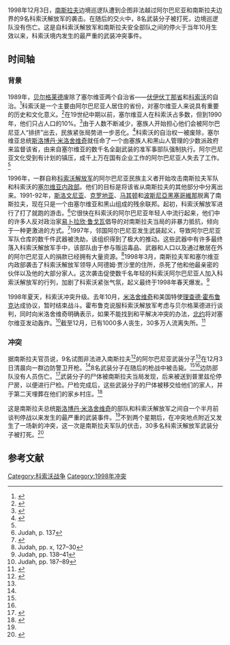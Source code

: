 {{Infobox military conflict
| conflict= 1998年12月3日阿尔巴尼亚－南斯拉夫边境冲突
| partof= [[科索沃战争|科索沃战争]]
| image= Morina ruins.jpg
| image_size= 280
| caption= 2001年，阿尔巴尼亚-南斯拉夫边界的一部分
| date= 1998年12月3日
| place= 阿尔巴尼亚-南斯拉夫边界
| result= 南斯拉夫胜利
| combatant1= [[File:UCK_KLA.svg|22px]] [[科索沃解放军|科索沃解放军]]
| combatant2= {{flag|FR Yugoslavia}}
| commander1= 
| commander2= 
| strength1= 9名武装分子
| strength2= 未知
| casualties1= 8人丧生
| casualties2= 无
}}
{{Campaignbox 科索沃战争}}
1998年12月3日，[[南斯拉夫|南斯拉夫]]边境巡逻队遭到企图非法越过阿尔巴尼亚和南斯拉夫边界的9名科索沃解放军的袭击。在随后的交火中，8名武装分子被打死，边境巡逻队没有伤亡。这是自科索沃解放军和南斯拉夫安全部队之间的停火于当年10月生效以来，科索沃境内发生的最严重的武装冲突事件。
== 时间轴 ==
=== 背景 ===
1989年，[[贝尔格莱德|贝尔格莱德]]废除了塞尔维亚两个自治省——[[伏伊伏丁那社会主义自治省|伏伊伏丁那省]]和[[科索沃社会主义自治省|科索沃]]的自治。<ref name="LeBor">{{cite book|author=Adam LeBor|author-link=Adam LeBor|year=2002|title=Milosevic: A Biography|location=[[New_York_City|New York]]|isbn=978-0-30010-317-5|url=https://books.google.com/books?id=ZgLko7wjK04C|page=276}}</ref>科索沃是一个主要由阿尔巴尼亚人居住的省份，对塞尔维亚人来说具有重要的历史和文化意义。<ref>{{cite book|author=Miranda Vickers|year=1999|title=The Albanians: A Modern History|publisher=I.B.Tauris|location=New York|isbn=978-1-86064-541-9|url=https://books.google.com/books?id=IzI0uOZ2j6gC|page=97|access-date=2021-02-18|archive-date=2020-07-16|archive-url=https://web.archive.org/web/20200716044139/https://books.google.com/books?id=IzI0uOZ2j6gC|dead-url=no}}</ref>在19世纪中期以前，塞尔维亚人在科索沃占多数，但到1990年，他们只占人口的10%。<ref>{{cite book|author=James Summers|editor=James Summers|year=2011|title=Kosovo: A Precedent?|chapter=Kosovo: From Yugoslav Province to Disputed Independence|publisher=BRILL|location=[[荷兰|荷兰]][[萊登|萊登]]|isbn=978-9-04742-943-2|url=https://books.google.com/books?id=oW2ad7wfz_YC|page=5|access-date=2021-02-18|archive-date=2020-11-21|archive-url=https://web.archive.org/web/20201121141458/https://books.google.com/books?id=oW2ad7wfz_YC|dead-url=no}}</ref>由于人数不断减少，塞族人开始担心他们会被阿尔巴尼亚人“排挤”出去，民族紧张局势进一步恶化。<ref>{{cite book|author1=Jasminka Udovički|author2=James Ridgeway|title=Burn This House: The Making and Unmaking of Yugoslavia|date=2000-10-31|publisher=Duke University Press|location=[[达勒姆_(北卡罗来纳州)|达勒姆]]|isbn=978-0-82232-590-1|url=https://books.google.com/books?id=GuGe9fy4raoC|page=322|access-date=2021-02-18|archive-date=2020-11-15|archive-url=https://web.archive.org/web/20201115162709/https://books.google.com/books?id=GuGe9fy4raoC|dead-url=no}}</ref>科索沃的自治权一被废除，塞尔维亚总统[[斯洛博丹·米洛舍维奇|斯洛博丹·米洛舍维奇]]就任命了一个由塞族人和黑山人管理的少数派政府来监督该省，由来自塞尔维亚的数千名全副武装的准军事部队强制执行。阿尔巴尼亚文化受到有计划的镇压，成千上万在国有企业工作的阿尔巴尼亚人失去了工作。<ref name="LeBor"/>

1996年，一群自称[[科索沃解放军|科索沃解放军]]的阿尔巴尼亚民族主义者开始攻击南斯拉夫军队和科索沃的[[塞尔维亚内政部|塞尔维亚内政部]]。他们的目标是将该省从南斯拉夫的其他部分中分离出来。1991-92年，[[斯洛文尼亚|斯洛文尼亚]]、[[克罗地亚|克罗地亚]]、[[马其顿|马其顿]]和[[波斯尼亞黑塞哥維那|波斯尼亞黑塞哥維那]]脱离了南斯拉夫，现在只是一个由塞尔维亚和黑山组成的残余联邦。起初，科索沃解放军进行了打了就跑的游击。<ref>Judah, p. 137</ref>它很快在科索沃的阿尔巴尼亚年轻人中流行起来，他们中的许多人反对政治家[[易卜拉欣·鲁戈瓦|易卜拉欣·鲁戈瓦]]倡导的对南斯拉夫当局的非暴力抵抗，倾向于一种更激进的方式。<ref>{{cite book|author=Dušan Janjić|editor1=Charles W. Ingrao|editor2=Thomas A. Emmert|year=2012|title=Confronting the Yugoslav Controversies: A Scholars' Initiative|chapter=Kosovo under the Milošević Regime|edition=2nd|publisher=Purdue University Press|location=[[西拉法叶|西拉法叶]]|isbn=978-1-55753-617-4|url=https://books.google.com/books?id=IDMhDgCJCe0C|page=293|access-date=2021-02-18|archive-date=2020-08-06|archive-url=https://web.archive.org/web/20200806195313/https://books.google.com/books?id=IDMhDgCJCe0C|dead-url=no}}</ref>1997年，邻国阿尔巴尼亚发生武装起义，导致阿尔巴尼亚军队仓库的数千件武器被洗劫，该组织得到了极大的推动。这些武器中有许多最终落入科索沃解放军手中，该部队由于参与贩运毒品、武器和人口以及通过散居在外的阿尔巴尼亚人的捐款已经拥有大量资源。<ref>Judah, pp. x, 127–30</ref>1998年3月，南斯拉夫军和塞尔维亚内政部袭击了科索沃解放军领导人阿德姆·贾沙里的住所，杀死了他和他最亲密的伙伴以及他的大部分家人。这次袭击促使数千名年轻的科索沃阿尔巴尼亚人加入科索沃解放军的行列，加剧了科索沃紧张气氛，起义最终于1998年春天爆发。<ref>Judah, pp. 138–41</ref>

1998年夏天，科索沃冲突升级。去年10月，[[米洛舍维奇|米洛舍维奇]]和美国特使[[理查德·霍布鲁克|理查德·霍布鲁克]]达成协议，暂时结束战斗。霍布鲁克说服科索沃解放军考虑与贝尔格莱德进行谈判，同时向米洛舍维奇明确表示，如果不能找到和平解决冲突的办法，[[北约|北约]]将对塞尔维亚发动轰炸。<ref>Judah, pp. 187–89</ref>截至12月，已有1000多人丧生，30多万人流离失所。<ref name=BBC3>{{cite web|publisher=BBC|title=Kosovo protests mar peace efforts|url=http://news.bbc.co.uk/2/hi/europe/239186.stm|date=1998-12-20|access-date=2015-08-09|archive-date=2016-03-06|archive-url=https://web.archive.org/web/20160306081554/http://news.bbc.co.uk/2/hi/europe/239186.stm|dead-url=no}}</ref>

=== 冲突 ===
据南斯拉夫官员说，9名试图非法进入南斯拉夫<ref name="BBC">{{cite web|publisher=BBC|title=Eight dead in Kosovo clash|url=http://news.bbc.co.uk/2/hi/europe/227209.stm|date=1998-12-03|access-date=2015-08-10|archive-date=2016-03-06|archive-url=https://web.archive.org/web/20160306193633/http://news.bbc.co.uk/2/hi/europe/227209.stm|dead-url=no}}</ref>的阿尔巴尼亚武装分子<ref name="NYT"/>在12月3日清晨向一群边防警卫开枪。<ref name="NYT"/>8名武装分子在随后的枪战中被击毙。<ref name="NYT"/><ref name="BBC"/>边防部队没有人员伤亡。<ref name="NYT">{{cite web|work=The New York Times|title=8 Kosovo Albanians Killed in Shootout|url=https://www.nytimes.com/1998/12/04/world/8-kosovo-albanians-killed-in-shootout.html|date=1998-12-04|access-date=2015-08-10|archive-date=2016-03-08|archive-url=https://web.archive.org/web/20160308110322/http://www.nytimes.com/1998/12/04/world/8-kosovo-albanians-killed-in-shootout.html|dead-url=no}}</ref>武装分子的尸体被南斯拉夫当局发现，后来被送到普里兹伦停尸房，以便进行尸检。尸检完成后，这些武装分子的尸体被移交给他们的家人，并于第二天埋葬在他们的家乡村庄。<ref>{{cite web|publisher=Kosovo Information Center|title=Eight Kosova Albanians Killed near Kosova-Albanian Border Identified|url=http://www.hri.org/news/balkans/kosova/1998/98-12-04.ksv.html|date=1998-12-04|access-date=2015-08-10|archive-date=2018-02-10|archive-url=https://web.archive.org/web/20180210004751/http://www.hri.org/news/balkans/kosova/1998/98-12-04.ksv.html|dead-url=no}}</ref>

这是南斯拉夫总统[[斯洛博丹·米洛舍维奇|斯洛博丹·米洛舍维奇]]的部队和科索沃解放军之间自一个半月前谈判停战以来发生的最严重的武装事件。<ref name="NYT"/>不到两个星期后，在冲突地点附近又发生了一场新的冲突，这一次是南斯拉夫军队的伏击，30多名科索沃解放军武装分子被打死。<ref name="CBC">{{cite web|publisher=[[加拿大广播公司|加拿大广播公司]]|title=Albanians killed in Kosovo border clash|date=1998-12-14|access-date=2015-08-09|url=http://www.cbc.ca/news/world/albanians-killed-in-kosovo-border-clash-1.165793|archive-date=2015-11-05|archive-url=https://web.archive.org/web/20151105043631/http://www.cbc.ca/news/world/albanians-killed-in-kosovo-border-clash-1.165793|dead-url=no}}</ref>

== 参考文献 ==
{{reflist}}

[[Category:科索沃战争|Category:科索沃战争]]
[[Category:1998年冲突|Category:1998年冲突]]